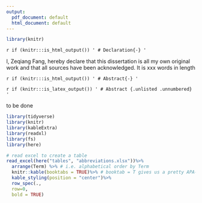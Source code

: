 ```yaml
---
output:
  pdf_document: default
  html_document: default
---
```

```{=latex}
\pagenumbering{roman}
```

```r
library(knitr)
```

`r if (knitr:::is_html_output()) '
# Declaration{-}
'`

I, Zeqiang Fang, hereby declare that this dissertation is all my own original work and that all sources have been acknowledged. It is xxx words in length

```{=latex}
% Trigger ToC creation in LaTeX
\setcounter{tocdepth}{3}
\tableofcontents
\listoffigures
\listoftables
```

`r if (knitr:::is_html_output()) '
# Abstract{-}
'`

`r if (knitr:::is_latex_output()) '
# Abstract {.unlisted .unnumbered}
'`

to be done

```r
library(tidyverse)
library(knitr)
library(kableExtra)
library(readxl)
library(fs)
library(here)

# read excel to create a table
read_excel(here("tables", "abbreviations.xlsx"))%>%
  arrange(Term) %>% # i.e. alphabetical order by Term
  knitr::kable(booktabs = TRUE)%>% # booktab = T gives us a pretty APA-ish table
  kable_styling(position = "center")%>%
  row_spec(.,
  row=0,
  bold = TRUE)
```

